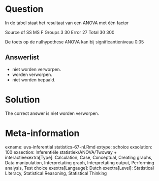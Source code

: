 Question
========

In de tabel staat het resultaat van een ANOVA met één factor

Source df SS MS F
Groups 3 30
Error 27
Total 30 300

De toets op de nulhypothese ANOVA kan bij significantieniveau 0.05 

Answerlist
----------
* niet worden verworpen.
* worden verworpen.
* niet worden bepaald.

Solution
========

The correct answer is  niet worden verworpen. 

Meta-information
================
exname: uva-inferential statistics-67-nl.Rmd 
extype: schoice 
exsolution: 100 
exsection: Inferentiële statistiek/ANOVA/Twoway + interactieexextra[Type]: Calculation, Case, Conceptual, Creating graphs, Data manipulation, Interpretating graph, Interpretating output, Performing analysis, Test choice 
exextra[Langauge]: Dutch 
exextra[Level]: Statistical Literacy, Statistical Reasoning, Statistical Thinking 
